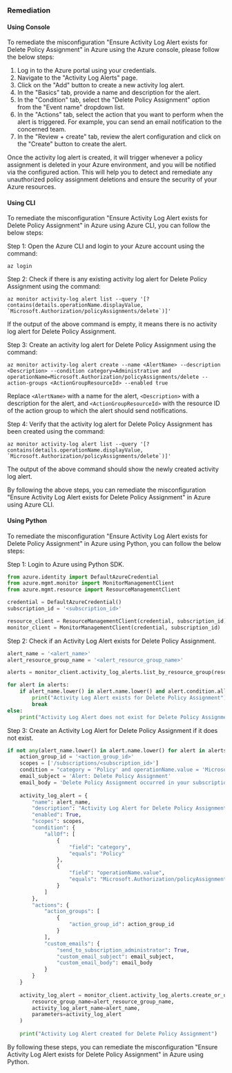 ### Remediation

#### Using Console

To remediate the misconfiguration "Ensure Activity Log Alert exists for Delete Policy Assignment" in Azure using the Azure console, please follow the below steps:

1. Log in to the Azure portal using your credentials.
2. Navigate to the "Activity Log Alerts" page.
3. Click on the "Add" button to create a new activity log alert.
4. In the "Basics" tab, provide a name and description for the alert.
5. In the "Condition" tab, select the "Delete Policy Assignment" option from the "Event name" dropdown list.
6. In the "Actions" tab, select the action that you want to perform when the alert is triggered. For example, you can send an email notification to the concerned team.
7. In the "Review + create" tab, review the alert configuration and click on the "Create" button to create the alert.

Once the activity log alert is created, it will trigger whenever a policy assignment is deleted in your Azure environment, and you will be notified via the configured action. This will help you to detect and remediate any unauthorized policy assignment deletions and ensure the security of your Azure resources.

#### Using CLI

To remediate the misconfiguration "Ensure Activity Log Alert exists for Delete Policy Assignment" in Azure using Azure CLI, you can follow the below steps:

Step 1: Open the Azure CLI and login to your Azure account using the command:

```
az login
```

Step 2: Check if there is any existing activity log alert for Delete Policy Assignment using the command:

```
az monitor activity-log alert list --query '[?contains(details.operationName.displayValue, `Microsoft.Authorization/policyAssignments/delete`)]'
```

If the output of the above command is empty, it means there is no activity log alert for Delete Policy Assignment.

Step 3: Create an activity log alert for Delete Policy Assignment using the command:

```
az monitor activity-log alert create --name <AlertName> --description <Description> --condition category=Administrative and operationName=Microsoft.Authorization/policyAssignments/delete --action-groups <ActionGroupResourceId> --enabled true
```

Replace `<AlertName>` with a name for the alert, `<Description>` with a description for the alert, and `<ActionGroupResourceId>` with the resource ID of the action group to which the alert should send notifications.

Step 4: Verify that the activity log alert for Delete Policy Assignment has been created using the command:

```
az monitor activity-log alert list --query '[?contains(details.operationName.displayValue, `Microsoft.Authorization/policyAssignments/delete`)]'
```

The output of the above command should show the newly created activity log alert.

By following the above steps, you can remediate the misconfiguration "Ensure Activity Log Alert exists for Delete Policy Assignment" in Azure using Azure CLI.

#### Using Python

To remediate the misconfiguration "Ensure Activity Log Alert exists for Delete Policy Assignment" in Azure using Python, you can follow the below steps:

Step 1: Login to Azure using Python SDK.

```python
from azure.identity import DefaultAzureCredential
from azure.mgmt.monitor import MonitorManagementClient
from azure.mgmt.resource import ResourceManagementClient

credential = DefaultAzureCredential()
subscription_id = '<subscription_id>'

resource_client = ResourceManagementClient(credential, subscription_id)
monitor_client = MonitorManagementClient(credential, subscription_id)
```

Step 2: Check if an Activity Log Alert exists for Delete Policy Assignment.

```python
alert_name = '<alert_name>'
alert_resource_group_name = '<alert_resource_group_name>'

alerts = monitor_client.activity_log_alerts.list_by_resource_group(resource_group_name=alert_resource_group_name)

for alert in alerts:
    if alert_name.lower() in alert.name.lower() and alert.condition.all_of[0].field == "category" and alert.condition.all_of[0].equals == "Policy":
        print("Activity Log Alert exists for Delete Policy Assignment")
        break
else:
    print("Activity Log Alert does not exist for Delete Policy Assignment")
```

Step 3: Create an Activity Log Alert for Delete Policy Assignment if it does not exist.

```python
if not any(alert_name.lower() in alert.name.lower() for alert in alerts):
    action_group_id = '<action_group_id>'
    scopes = ['/subscriptions/<subscription_id>']
    condition = "category = 'Policy' and operationName.value = 'Microsoft.Authorization/policyAssignments/delete'"
    email_subject = 'Alert: Delete Policy Assignment'
    email_body = 'Delete Policy Assignment occurred in your subscription'
    
    activity_log_alert = {
        "name": alert_name,
        "description": "Activity Log Alert for Delete Policy Assignment",
        "enabled": True,
        "scopes": scopes,
        "condition": {
            "allOf": [
                {
                    "field": "category",
                    "equals": "Policy"
                },
                {
                    "field": "operationName.value",
                    "equals": "Microsoft.Authorization/policyAssignments/delete"
                }
            ]
        },
        "actions": {
            "action_groups": [
                {
                    "action_group_id": action_group_id
                }
            ],
            "custom_emails": {
                "send_to_subscription_administrator": True,
                "custom_email_subject": email_subject,
                "custom_email_body": email_body
            }
        }
    }
    
    activity_log_alert = monitor_client.activity_log_alerts.create_or_update(
        resource_group_name=alert_resource_group_name,
        activity_log_alert_name=alert_name,
        parameters=activity_log_alert
    )
    
    print("Activity Log Alert created for Delete Policy Assignment")
```

By following these steps, you can remediate the misconfiguration "Ensure Activity Log Alert exists for Delete Policy Assignment" in Azure using Python.

